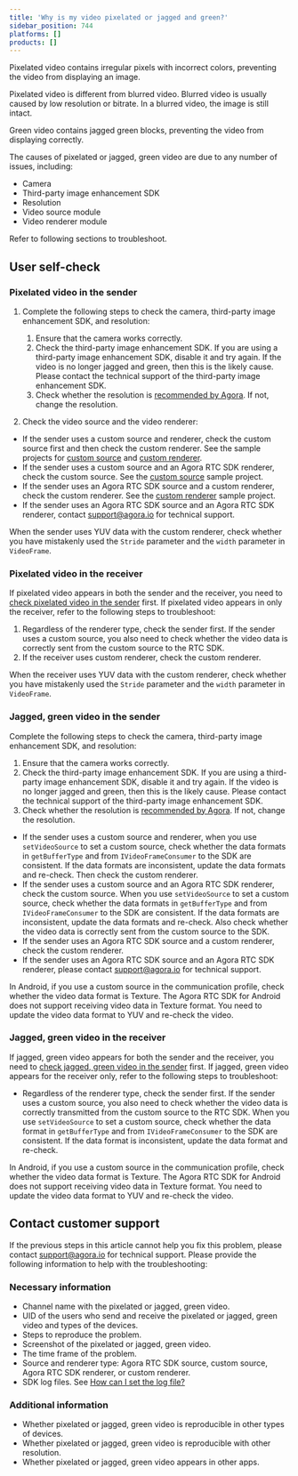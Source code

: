 ```yaml
---
title: 'Why is my video pixelated or jagged and green?'
sidebar_position: 744
platforms: []
products: []
---
```



Pixelated video contains irregular pixels with incorrect colors, preventing the video from displaying an image.

<div class="alert note">
  Pixelated video is different from blurred video. Blurred video is usually caused by low resolution
  or bitrate. In a blurred video, the image is still intact.
</div>

Green video contains jagged green blocks, preventing the video from displaying correctly.

The causes of pixelated or jagged, green video are due to any number of issues, including:

- Camera
- Third-party image enhancement SDK
- Resolution
- Video source module
- Video renderer module

Refer to following sections to troubleshoot.

## User self-check

<a id="pixelated_sender"></a>

### Pixelated video in the sender

1. Complete the following steps to check the camera, third-party image enhancement SDK, and resolution:

   1. Ensure that the camera works correctly.
   2. Check the third-party image enhancement SDK. If you are using a third-party image enhancement SDK, disable it and try again. If the video is no longer jagged and green, then this is the likely cause. Please contact the technical support of the third-party image enhancement SDK.
   3. Check whether the resolution is [recommended by Agora](/help/integration-issues/video_profile/). If not, change the resolution.

2. Check the video source and the video renderer:

- If the sender uses a custom source and renderer, check the custom source first and then check the custom renderer. See the sample projects for [custom source](https://github.com/AgoraIO/Advanced-Video/blob/dev/backup/Custom-Media-Device/Agora-Custom-Media-Device-Android/README.md) and [custom renderer](https://github.com/AgoraIO/Advanced-Video/tree/master/Android/sample-custom-render).
- If the sender uses a custom source and an Agora RTC SDK renderer, check the custom source. See the [custom source](https://github.com/AgoraIO/Advanced-Video/blob/dev/backup/Custom-Media-Device/Agora-Custom-Media-Device-Android) sample project.
- If the sender uses an Agora RTC SDK source and a custom renderer, check the custom renderer. See the [custom renderer](https://github.com/AgoraIO/Advanced-Video/blob/dev/backup/Custom-Media-Device/Agora-Custom-Media-Device-Android) sample project.
- If the sender uses an Agora RTC SDK source and an Agora RTC SDK renderer, contact [support@agora.io](mailto:support@agora.io) for technical support.

When the sender uses YUV data with the custom renderer, check whether you have mistakenly used the `Stride` parameter and the `width` parameter in <Link to="{{Global.API_REF_ANDROID_ROOT}}/rtc_api_overview.html">`VideoFrame`</Link>.

### Pixelated video in the receiver

If pixelated video appears in both the sender and the receiver, you need to [check pixelated video in the sender](#pixelated_sender) first. If pixelated video appears in only the receiver, refer to the following steps to troubleshoot:

1. Regardless of the renderer type, check the sender first. If the sender uses a custom source, you also need to check whether the video data is correctly sent from the custom source to the RTC SDK.
2. If the receiver uses custom renderer, check the custom renderer.

When the receiver uses YUV data with the custom renderer, check whether you have mistakenly used the
`Stride` parameter and the `width` parameter in <Link to="{{Global.API_REF_ANDROID_ROOT}}/rtc_api_overview.html">`VideoFrame`</Link>.

<a id="green_sender"></a>

### Jagged, green video in the sender

Complete the following steps to check the camera, third-party image enhancement SDK, and resolution:

1. Ensure that the camera works correctly.
2. Check the third-party image enhancement SDK. If you are using a third-party image enhancement SDK, disable it and try again. If the video is no longer jagged and green, then this is the likely cause. Please contact the technical support of the third-party image enhancement SDK.
3. Check whether the resolution is [recommended by Agora](/help/integration-issues/video_profile/). If not, change the resolution.

- If the sender uses a custom source and renderer, when you use <Link to="{{Global.API_REF_ANDROID_ROOT}}/rtc_api_overview.html">`setVideoSource`</Link> to set a custom source, check whether the data formats in `getBufferType` and from `IVideoFrameConsumer` to the SDK are consistent. If the data formats are inconsistent, update the data formats and re-check. Then check the custom renderer.
- If the sender uses a custom source and an Agora RTC SDK renderer, check the custom source. When you use `setVideoSource` to set a custom source, check whether the data formats in `getBufferType` and from `IVideoFrameConsumer` to the SDK are consistent. If the data formats are inconsistent, update the data formats and re-check. Also check whether the video data is correctly sent from the custom source to the SDK.
- If the sender uses an Agora RTC SDK source and a custom renderer, check the custom renderer.
- If the sender uses an Agora RTC SDK source and an Agora RTC SDK renderer, please contact [support@agora.io](mailto:support@agora.io) for technical support.

In Android, if you use a custom source in the communication profile, check whether the video data format is Texture. The Agora RTC SDK for Android does not support receiving video data in Texture format. You need to update the video data format to YUV and re-check the video.

### Jagged, green video in the receiver

If jagged, green video appears for both the sender and the receiver, you need to [check jagged, green video in the sender](#green_sender) first. If jagged, green video appears for the receiver only, refer to the following steps to troubleshoot:

- Regardless of the renderer type, check the sender first. If the sender uses a custom source, you also need to check whether the video data is correctly transmitted from the custom source to the RTC SDK. When you use `setVideoSource` to set a custom source, check whether the data format in `getBufferType` and from `IVideoFrameConsumer` to the SDK are consistent. If the data format is inconsistent, update the data format and re-check.

In Android, if you use a custom source in the communication profile, check whether the video data format is Texture. The Agora RTC SDK for Android does not support receiving video data in Texture format. You need to update the video data format to YUV and re-check the video.

## Contact customer support

If the previous steps in this article cannot help you fix this problem, please contact [support@agora.io](mailto:support@agora.io) for technical support. Please provide the following information to help with the troubleshooting:

### Necessary information

- Channel name with the pixelated or jagged, green video.
- UID of the users who send and receive the pixelated or jagged, green video and types of the devices.
- Steps to reproduce the problem.
- Screenshot of the pixelated or jagged, green video.
- The time frame of the problem.
- Source and renderer type: Agora RTC SDK source, custom source, Agora RTC SDK renderer, or custom renderer.
- SDK log files. See [How can I set the log file?](../../help/integration-issues/log)

### Additional information

- Whether pixelated or jagged, green video is reproducible in other types of devices.
- Whether pixelated or jagged, green video is reproducible with other resolution.
- Whether pixelated or jagged, green video appears in other apps.
